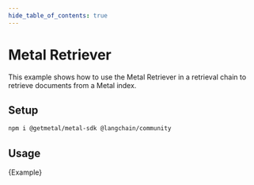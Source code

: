 ```yaml
---
hide_table_of_contents: true
---
```


# Metal Retriever

This example shows how to use the Metal Retriever in a retrieval chain to retrieve documents from a Metal index.

## Setup


<IntegrationInstallTooltip></IntegrationInstallTooltip>

```bash npm2yarn
npm i @getmetal/metal-sdk @langchain/community
```

## Usage


<CodeBlock language="typescript">{Example}</CodeBlock>
